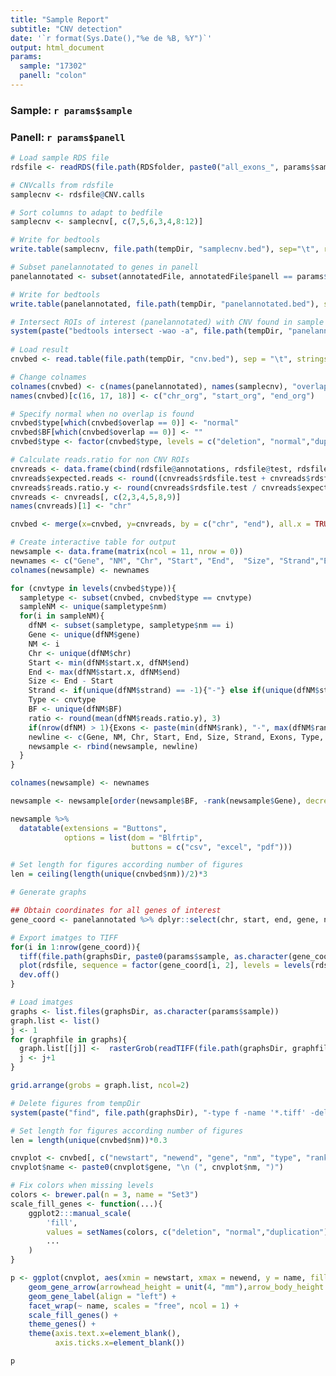 ```yaml
---
title: "Sample Report"
subtitle: "CNV detection"
date: '`r format(Sys.Date(),"%e de %B, %Y")`'
output: html_document
params:
  sample: "17302"
  panell: "colon"
---
```


### Sample: `r params$sample`
### Panell: `r params$panell`

```r
# Load sample RDS file
rdsfile <- readRDS(file.path(RDSfolder, paste0("all_exons_", params$sample, ".RDS")))

# CNVcalls from rdsfile
samplecnv <- rdsfile@CNV.calls

# Sort columns to adapt to bedfile
samplecnv <- samplecnv[, c(7,5,6,3,4,8:12)]

# Write for bedtools
write.table(samplecnv, file.path(tempDir, "samplecnv.bed"), sep="\t", row.names=FALSE, quote = FALSE, col.names = FALSE)  

# Subset panelannotated to genes in panell
panelannotated <- subset(annotatedFile, annotatedFile$panell == params$panell)

# Write for bedtools
write.table(panelannotated, file.path(tempDir, "panelannotated.bed"), sep="\t", row.names=FALSE, quote = FALSE, col.names = FALSE)  

# Intersect ROIs of interest (panelannotated) with CNV found in sample
system(paste("bedtools intersect -wao -a", file.path(tempDir, "panelannotated.bed"), "-b", file.path(tempDir, "samplecnv.bed"), ">", file.path(tempDir, "cnv.bed")))
  
# Load result
cnvbed <- read.table(file.path(tempDir, "cnv.bed"), sep = "\t", stringsAsFactors = FALSE)

# Change colnames
colnames(cnvbed) <- c(names(panelannotated), names(samplecnv), "overlap")
names(cnvbed)[c(16, 17, 18)] <- c("chr_org", "start_org", "end_org")

# Specify normal when no overlap is found
cnvbed$type[which(cnvbed$overlap == 0)] <- "normal"
cnvbed$BF[which(cnvbed$overlap == 0)] <- ""
cnvbed$type <- factor(cnvbed$type, levels = c("deletion", "normal","duplication"))

# Calculate reads.ratio for non CNV ROIs
cnvreads <- data.frame(cbind(rdsfile@annotations, rdsfile@test, rdsfile@reference, rdsfile@expected))
cnvreads$expected.reads <- round((cnvreads$rdsfile.test + cnvreads$rdsfile.reference) * cnvreads$rdsfile.expected, 0)
cnvreads$reads.ratio.y <- round(cnvreads$rdsfile.test / cnvreads$expected.reads, 3)
cnvreads <- cnvreads[, c(2,3,4,5,8,9)]
names(cnvreads)[1] <- "chr"

cnvbed <- merge(x=cnvbed, y=cnvreads, by = c("chr", "end"), all.x = TRUE)
```



```r
# Create interactive table for output
newsample <- data.frame(matrix(ncol = 11, nrow = 0))
newnames <- c("Gene", "NM", "Chr", "Start", "End",  "Size", "Strand","Exons", "Type", "BF", "read.ratio")
colnames(newsample) <- newnames

for (cnvtype in levels(cnvbed$type)){
  sampletype <- subset(cnvbed, cnvbed$type == cnvtype)
  sampleNM <- unique(sampletype$nm)
  for(i in sampleNM){
    dfNM <- subset(sampletype, sampletype$nm == i)
    Gene <- unique(dfNM$gene)
    NM <- i
    Chr <- unique(dfNM$chr)
    Start <- min(dfNM$start.x, dfNM$end)
    End <- max(dfNM$start.x, dfNM$end)
    Size <- End - Start
    Strand <- if(unique(dfNM$strand) == -1){"-"} else if(unique(dfNM$strand) == 1) {"+"}
    Type <- cnvtype
    BF <- unique(dfNM$BF)
    ratio <- round(mean(dfNM$reads.ratio.y), 3)
    if(nrow(dfNM) > 1){Exons <- paste(min(dfNM$rank), "-", max(dfNM$rank))} else if(nrow(dfNM) == 1) {Exons <- dfNM$rank}
    newline <- c(Gene, NM, Chr, Start, End, Size, Strand, Exons, Type, BF, ratio)
    newsample <- rbind(newsample, newline)
  }
}

colnames(newsample) <- newnames

newsample <- newsample[order(newsample$BF, -rank(newsample$Gene), decreasing = TRUE), ]

newsample %>% 
  datatable(extensions = "Buttons",
            options = list(dom = "Blfrtip", 
                           buttons = c("csv", "excel", "pdf")))
```

```r
# Set length for figures according number of figures
len = ceiling(length(unique(cnvbed$nm))/2)*3
```

```r
# Generate graphs

## Obtain coordinates for all genes of interest
gene_coord <- panelannotated %>% dplyr::select(chr, start, end, gene, nm) %>% group_by(gene) %>% mutate(genestart = min(start), geneend = max(end)) %>% dplyr::select(gene, chr, genestart, geneend, nm) %>% unique() 

# Export imatges to TIFF
for(i in 1:nrow(gene_coord)){
  tiff(file.path(graphsDir, paste0(params$sample, as.character(gene_coord[i, 1]), ".tiff")), units="in", width=6, height=5, res=150)
  plot(rdsfile, sequence = factor(gene_coord[i, 2], levels = levels(rdsfile@annotations$chromosome)), xlim = c(as.numeric(gene_coord[i, 3]) - 50, as.numeric(gene_coord[i, 4]) + 50), count.threshold = 20, main = paste0(gene_coord[i, 1], " gene ", "(", gene_coord[i, 5], ")"), cex.lab = 0.8, with.gene = TRUE)
  dev.off()
}

# Load imatges
graphs <- list.files(graphsDir, as.character(params$sample))
graph.list <- list()
j <- 1
for (graphfile in graphs){
  graph.list[[j]] <-  rasterGrob(readTIFF(file.path(graphsDir, graphfile)))
  j <- j+1
}

grid.arrange(grobs = graph.list, ncol=2)

# Delete figures from tempDir
system(paste("find", file.path(graphsDir), "-type f -name '*.tiff' -delete"))
```

```r
# Set length for figures according number of figures
len = length(unique(cnvbed$nm))*0.3
```

```r
cnvplot <- cnvbed[, c("newstart", "newend", "gene", "nm", "type", "rank")]
cnvplot$name <- paste0(cnvplot$gene, "\n (", cnvplot$nm, ")")

# Fix colors when missing levels
colors <- brewer.pal(n = 3, name = "Set3")
scale_fill_genes <- function(...){
    ggplot2:::manual_scale(
        'fill', 
        values = setNames(colors, c("deletion", "normal","duplication")), 
        ...
    )
}

p <- ggplot(cnvplot, aes(xmin = newstart, xmax = newend, y = name, fill = type, label = rank)) +
    geom_gene_arrow(arrowhead_height = unit(4, "mm"),arrow_body_height = unit(4, "mm"), arrowhead_width = unit(0.2, "mm")) +
    geom_gene_label(align = "left") +
    facet_wrap(~ name, scales = "free", ncol = 1) +
    scale_fill_genes() +
    theme_genes() +
    theme(axis.text.x=element_blank(),
          axis.ticks.x=element_blank())

p
```

